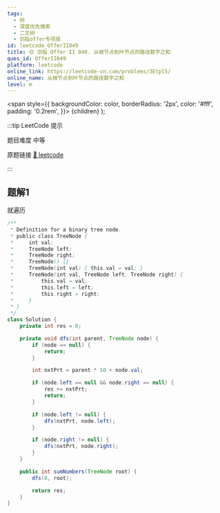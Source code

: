 ```yaml
---
tags:
  - 树
  - 深度优先搜索
  - 二叉树
  - 剑指offer专项版
id: leetcode_OfferII049
title: 🟡 剑指 Offer II 049. 从根节点到叶节点的路径数字之和
ques_id: OfferII049
platform: leetcode
online_link: https://leetcode-cn.com/problems/3Etpl5/
online_name: 从根节点到叶节点的路径数字之和
level: m
---
```


  <span
    style={{
      backgroundColor: color,
      borderRadius: '2px',
      color: '#fff',
      padding: '0.2rem',
    }}>
    {children}
  </span>
);

:::tip LeetCode 提示

题目难度 <Highlight color="#ffc01e">中等</Highlight>

原题链接 [🔗 leetcode](https://leetcode-cn.com/problems/3Etpl5/)

:::

## 题解1

就遍历

```java
/**
 * Definition for a binary tree node.
 * public class TreeNode {
 *     int val;
 *     TreeNode left;
 *     TreeNode right;
 *     TreeNode() {}
 *     TreeNode(int val) { this.val = val; }
 *     TreeNode(int val, TreeNode left, TreeNode right) {
 *         this.val = val;
 *         this.left = left;
 *         this.right = right;
 *     }
 * }
 */
class Solution {
    private int res = 0;

    private void dfs(int parent, TreeNode node) {
        if (node == null) {
            return;
        }

        int nxtPrt = parent * 10 + node.val;

        if (node.left == null && node.right == null) {
            res += nxtPrt;
            return;
        }

        if (node.left != null) {
            dfs(nxtPrt, node.left);
        }

        if (node.right != null) {
            dfs(nxtPrt, node.right);
        }
    }

    public int sumNumbers(TreeNode root) {
        dfs(0, root);

        return res;
    }
}

```
